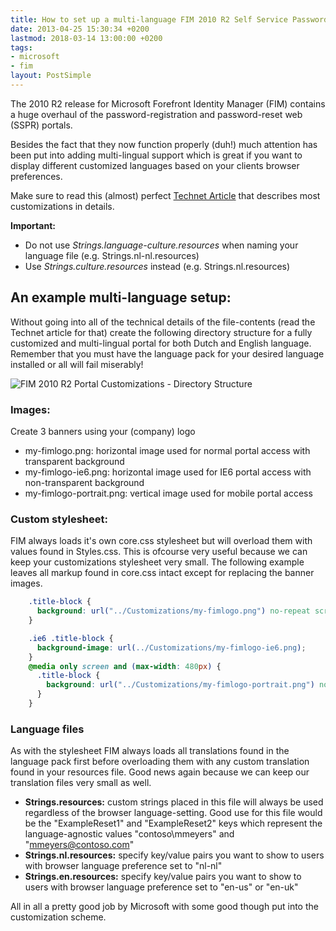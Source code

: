 ```yaml
---
title: How to set up a multi-language FIM 2010 R2 Self Service Password Reset portal
date: 2013-04-25 15:30:34 +0200
lastmod: 2018-03-14 13:00:00 +0200
tags:
- microsoft
- fim
layout: PostSimple
---
```


The 2010 R2 release for Microsoft Forefront Identity Manager (FIM) contains a huge overhaul of the password-registration and password-reset web (SSPR) portals.

Besides the fact that they now function properly (duh!) much attention has been put into adding multi-lingual support which is great if you want to display different customized languages  based on your clients browser preferences.

Make sure to read this (almost) perfect [Technet Article](http://technet.microsoft.com/en-us/library/jj134312%28v=ws.10%29.aspx "FIM 2010 R2 Portal Customization") that describes most customizations in details.

**Important:**

- Do not use *Strings.language-culture.resources* when naming your language file (e.g. Strings.nl-nl.resources)
- Use *Strings.culture.resources* instead (e.g. Strings.nl.resources)

## An example multi-language setup:

Without going into all of the technical details of the file-contents (read the Technet article for that) create the following directory structure for a fully customized and multi-lingual portal for both Dutch and English language. Remember that you must have the language pack for your desired language installed or all will fail miserably!

![FIM 2010 R2 Portal Customizations - Directory Structure](/static/images/blog/2013/04/how-to-set-up-a-multi-language-fim-2010-r2-self-service-password-reset-portal/fim-2010-r2-portal-customizations.png)

### Images:

Create 3 banners using your (company) logo

- my-fimlogo.png: horizontal image used for normal portal access with transparent background
- my-fimlogo-ie6.png: horizontal image used for IE6 portal access with non-transparent background
- my-fimlogo-portrait.png: vertical image used for mobile portal access

### Custom stylesheet:

FIM always loads it's own core.css stylesheet but will overload them with values found in Styles.css. This is ofcourse very useful because we can keep your customizations stylesheet very small. The following example leaves all markup found in core.css intact except for replacing the banner images.

```css
	.title-block {
	  background: url("../Customizations/my-fimlogo.png") no-repeat scroll 0 0 transparent;
	}

	.ie6 .title-block {
	  background-image: url(../Customizations/my-fimlogo-ie6.png);
	}
	@media only screen and (max-width: 480px) {
	  .title-block {
	    background: url("../Customizations/my-fimlogo-portrait.png") no-repeat scroll 0 0 transparent;
	  }
	}
```

### Language files

As with the stylesheet FIM always loads all translations found in the language pack first before overloading them with any custom translation found in your resources file. Good news again because we can keep our translation files very small as well.

- **Strings.resources:** custom strings placed in this file will always be used regardless of the browser language-setting. Good use for this file would be the "ExampleReset1" and "ExampleReset2" keys which represent the language-agnostic values "contoso\mmeyers" and "mmeyers@contoso.com"
- **Strings.nl.resources:** specify key/value pairs you want to show to users with browser language preference set to "nl-nl"
- **Strings.en.resources:** specify key/value pairs you want to show to users with browser language preference set to "en-us" or "en-uk"

All in all a pretty good job by Microsoft with some good though put into the customization scheme.
